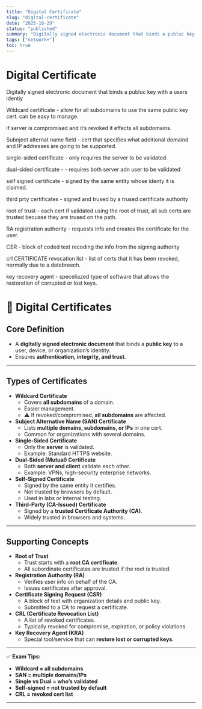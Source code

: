 ```yaml
---
title: "Digital Certificate"
slug: "digital-certificate"
date: "2025-10-29"
status: "published"
summary: "Digitally signed electronic document that binds a publuc key with a users identiy"
tags: ["network+"]
toc: true
---
```


# Digital Certificate

Digitally signed electronic document that binds a publuc key with a users identiy

Wildcard certificate - allow for all subdomains to use the same public key cert. can be easy to manage. 

if server is compromised and it’s revoked it effects all subdomains. 

Subnject alternat name field - cert that specifies what additional domaind and IP addresses are going to be supported. 

single-sided certificate - only requires the server to be validated 

dual-sided certificate - - requires both server adn user to be validated 

self signed certificate - signed by the same entity whose identy it is claimed. 

third prty certificates - signed and trused by a trused certificate authority 

root of trust - each cert if validated using the root of trust, all sub certs are trusted becuase they are trused on the path. 

RA registration authority - requests info and creates the certificate for the user. 

CSR - block of coded text recoding the info from the signing authority 

crl CERTIFICATE revocation list - list of certs that it has been revoked, normally due to a databreech. 

key recovery agent - speceliazed type of software that allows the restoration of corrupted or lost keys. 

# 🔑 Digital Certificates

## Core Definition

- A **digitally signed electronic document** that binds a **public key** to a user, device, or organization’s identity.
- Ensures **authentication, integrity, and trust**.

---

## Types of Certificates

- **Wildcard Certificate**
    - Covers **all subdomains** of a domain.
    - Easier management.
    - ⚠️ If revoked/compromised, **all subdomains** are affected.
- **Subject Alternative Name (SAN) Certificate**
    - Lists **multiple domains, subdomains, or IPs** in one cert.
    - Common for organizations with several domains.
- **Single-Sided Certificate**
    - Only the **server** is validated.
    - Example: Standard HTTPS website.
- **Dual-Sided (Mutual) Certificate**
    - Both **server and client** validate each other.
    - Example: VPNs, high-security enterprise networks.
- **Self-Signed Certificate**
    - Signed by the same entity it certifies.
    - Not trusted by browsers by default.
    - Used in labs or internal testing.
- **Third-Party (CA-Issued) Certificate**
    - Signed by a **trusted Certificate Authority (CA)**.
    - Widely trusted in browsers and systems.

---

## Supporting Concepts

- **Root of Trust**
    - Trust starts with a **root CA certificate**.
    - All subordinate certificates are trusted if the root is trusted.
- **Registration Authority (RA)**
    - Verifies user info on behalf of the CA.
    - Issues certificates after approval.
- **Certificate Signing Request (CSR)**
    - A block of text with organization details and public key.
    - Submitted to a CA to request a certificate.
- **CRL (Certificate Revocation List)**
    - A list of revoked certificates.
    - Typically revoked for compromise, expiration, or policy violations.
- **Key Recovery Agent (KRA)**
    - Special tool/service that can **restore lost or corrupted keys**.

---

✅ **Exam Tips:**

- **Wildcard = all subdomains**
- **SAN = multiple domains/IPs**
- **Single vs Dual = who’s validated**
- **Self-signed = not trusted by default**
- **CRL = revoked cert list**

---